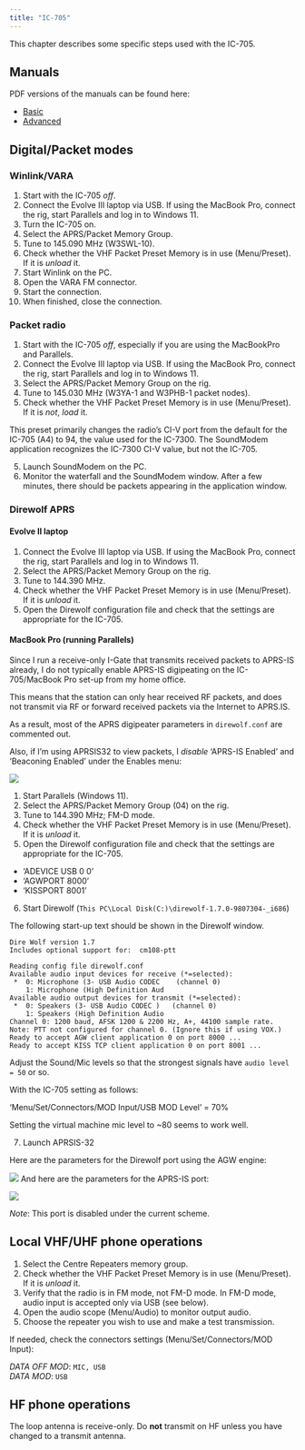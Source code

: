 ```yaml
---
title: "IC-705"
---
```


This chapter describes some specific steps used with the IC-705.

## Manuals

PDF versions of the manuals can be found here:

- [Basic](pdf/IC-705_ENG_Basic_6.pdf)
- [Advanced](pdf/IC-705_ENG_Advanced_3.pdf)

## Digital/Packet modes

### Winlink/VARA

1. Start with the IC-705 *off*.
1. Connect the Evolve III laptop via USB. If using the MacBook Pro, connect the rig, start Parallels and log in to Windows 11.
2. Turn the IC-705 on.
2. Select the APRS/Packet Memory Group.
3. Tune to 145.090 MHz (W3SWL-10).
4. Check whether the VHF Packet Preset Memory is in use (Menu/Preset). If it is *unload* it.
5. Start Winlink on the PC.
6. Open the VARA FM connector.
7. Start the connection.
8. When finished, close the connection.

### Packet radio

1. Start with the IC-705 *off*, especially if you are using the MacBookPro and Parallels.
1. Connect the Evolve III laptop via USB. If using the MacBook Pro, connect the rig, start Parallels and log in to Windows 11.
2. Select the APRS/Packet Memory Group on the rig.
3. Tune to 145.030 MHz (W3YA-1 and W3PHB-1 packet nodes).
4. Check whether the VHF Packet Preset Memory is in use (Menu/Preset). If it is *not*, *load* it.

::: {.callout-note}

This preset primarily changes the radio's CI-V port from the default for the IC-705 (A4) to 94, the value used for the IC-7300.
The SoundModem application recognizes the IC-7300 CI-V value, but not the IC-705.

:::

5. Launch SoundModem on the PC.
6. Monitor the waterfall and the SoundModem window. After a few minutes, there should be packets appearing in the application window.

### Direwolf APRS

#### Evolve II laptop

1. Connect the Evolve III laptop via USB. If using the MacBook Pro, connect the rig, start Parallels and log in to Windows 11.
2. Select the APRS/Packet Memory Group on the rig.
3. Tune to 144.390 MHz.
4. Check whether the VHF Packet Preset Memory is in use (Menu/Preset). If it is *unload* it.
5. Open the Direwolf configuration file and check that the settings are appropriate for the IC-705.

#### MacBook Pro (running Parallels)

::: {.callout-note}

Since I run a receive-only I-Gate that transmits received packets to APRS-IS already, I do not typically enable APRS-IS digipeating on the IC-705/MacBook Pro set-up from my home office.

This means that the station can only hear received RF packets, and does not transmit via RF or forward received packets via the Internet to APRS.IS.

As a result, most of the APRS digipeater parameters in `direwolf.conf` are commented out.

Also, if I'm using APRSIS32 to view packets, I *disable* 'APRS-IS Enabled' and 'Beaconing Enabled' under the Enables menu:

![](img/aprsis32-aprsis-enables-menu.png)

:::

1. Start Parallels (Windows 11).
2. Select the APRS/Packet Memory Group (04) on the rig.
3. Tune to 144.390 MHz; FM-D mode.
4. Check whether the VHF Packet Preset Memory is in use (Menu/Preset). If it is *unload* it.
5. Open the Direwolf configuration file and check that the settings are appropriate for the IC-705.
  - 'ADEVICE USB 0 0'
  - 'AGWPORT 8000'
  - 'KISSPORT 8001'
6. Start Direwolf (`This PC\Local Disk(C:)\direwolf-1.7.0-9807304-_i686`)

The following start-up text should be shown in the Direwolf window.

```
Dire Wolf version 1.7
Includes optional support for:  cm108-ptt

Reading config file direwolf.conf
Available audio input devices for receive (*=selected):
 *  0: Microphone (3- USB Audio CODEC    (channel 0)
    1: Microphone (High Definition Aud
Available audio output devices for transmit (*=selected):
 *  0: Speakers (3- USB Audio CODEC )   (channel 0)
    1: Speakers (High Definition Audio
Channel 0: 1200 baud, AFSK 1200 & 2200 Hz, A+, 44100 sample rate.
Note: PTT not configured for channel 0. (Ignore this if using VOX.)
Ready to accept AGW client application 0 on port 8000 ...
Ready to accept KISS TCP client application 0 on port 8001 ...
```

::: {.callout-note}

Adjust the Sound/Mic levels so that the strongest signals have `audio level = 50` or so.

With the IC-705 setting as follows:

'Menu/Set/Connectors/MOD Input/USB MOD Level' = 70%

Setting the virtual machine mic level to ~80 seems to work well.

:::

7. Launch APRSIS-32 

Here are the parameters for the Direwolf port using the AGW engine:

![](img/aprsis-direwolf-agw-params.png)
And here are the parameters for the APRS-IS port:

![](img/aprsis32-aprsis-port-params.png)

*Note*: This port is disabled under the current scheme.

## Local VHF/UHF phone operations

1. Select the Centre Repeaters memory group.
2. Check whether the VHF Packet Preset Memory is in use (Menu/Preset). If it is *unload* it.
3. Verify that the radio is in FM mode, not FM-D mode. In FM-D mode, audio input is accepted only via USB (see below).
3. Open the audio scope (Menu/Audio) to monitor output audio.
4. Choose the repeater you wish to use and make a test transmission.

::: {.callout-note}

If needed, check the connectors settings (Menu/Set/Connectors/MOD Input):

*DATA OFF MOD*: `MIC, USB`</br>
*DATA MOD*: `USB`

:::

## HF phone operations

::: {.callout-warning}

The loop antenna is receive-only.
Do **not** transmit on HF unless you have changed to a transmit antenna.

:::



